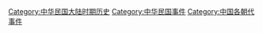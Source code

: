 [[Category:中华民国大陆时期历史|Category:中华民国大陆时期历史]]
[[Category:中华民国事件|Category:中华民国事件]]
[[Category:中国各朝代事件|Category:中国各朝代事件]]